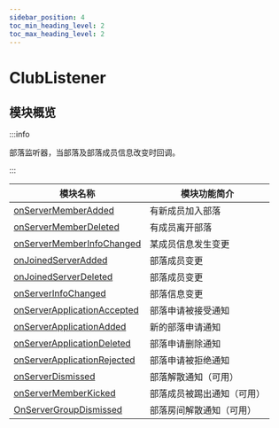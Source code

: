 ```yaml
---
sidebar_position: 4
toc_min_heading_level: 2
toc_max_heading_level: 2
---
```


# ClubListener

## 模块概览

:::info

部落监听器，当部落及部落成员信息改变时回调。

:::

| 模块名称                                                                               | 模块功能简介       |
| -------------------------------------------------------------------------------------- | ------------------ |
| [onServerMemberAdded](docs/sdks/callback/club/onServerMemberAdded.mdx)                 | 有新成员加入部落   |
| [onServerMemberDeleted](docs/sdks/callback/club/onServerMemberDeleted.mdx)             | 有成员离开部落     |
| [onServerMemberInfoChanged](docs/sdks/callback/club/onServerMemberInfoChanged.mdx)     | 某成员信息发生变更 |
| [onJoinedServerAdded](docs/sdks/callback/club/onJoinedServerAdded.mdx)                 | 部落成员变更       |
| [onJoinedServerDeleted](docs/sdks/callback/club/onJoinedServerDeleted.mdx)             | 部落成员变更       |
| [onServerInfoChanged](docs/sdks/callback/club/onServerInfoChanged.mdx)                 | 部落信息变更       |
| [onServerApplicationAccepted](docs/sdks/callback/club/onServerApplicationAccepted.mdx) | 部落申请被接受通知 |
| [onServerApplicationAdded](docs/sdks/callback/club/onServerApplicationAdded.mdx)       | 新的部落申请通知   |
| [onServerApplicationDeleted](docs/sdks/callback/club/onServerApplicationDeleted.mdx)   | 部落申请删除通知   |
| [onServerApplicationRejected](docs/sdks/callback/club/onServerApplicationRejected.mdx) | 部落申请被拒绝通知 |
| [onServerDismissed](/sdks/callback/club/onServerDismissed)                             | 部落解散通知（可用）       |
| [onServerMemberKicked](/sdks/callback/club/onServerMemberKicked)                       | 部落成员被踢出通知（可用） |
| [OnServerGroupDismissed](/sdks/callback/club/onServerGroupDismissed)                       | 部落房间解散通知（可用） |
